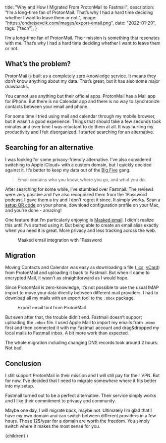 
  title: "Why and How I Migrated From ProtonMail to Fastmail",
  description:
    "I’m a long-time fan of ProtonMail. That’s why I had a hard time deciding whether I want to leave them or not.",
  image: "https://ondrejsevcik.com/images/export-email.png",
  date: "2022-01-29",
  tags: ["tech"],
}

I’m a long-time fan of ProtonMail. Their mission is something that resonates with me. That’s why I had a hard time deciding whether I want to leave them or not.

## What’s the problem?

ProtonMail is built as a completely zero-knowledge service. It means they don’t know anything about my data. That’s great, but it has also some major drawbacks.

You cannot use anything but their official apps. ProtonMail has a Mail app for iPhone. But there is no Calendar app and there is no way to synchronize contacts between your email and phone.

For some time I tried using mail and calendar through my mobile browser, but it wasn’t a good experience. Things that should take a few seconds took minutes and over time I was reluctant to do them at all. It was hurting my productivity and I felt disorganized. I started searching for an alternative.

## Searching for an alternative

I was looking for some privacy-friendly alternative. I’ve also considered switching to Apple iCloud+ with a custom domain, but I quickly decided against it. It’s better to keep my data out of the [Big Five](https://en.wikipedia.org/wiki/Big_Tech) gang.

> Email contains who you know, where you go, and what you do.

After searching for some while, I’ve stumbled over Fastmail. The reviews were very positive and I’ve also recognized them from the 1Password podcast. I gave them a try and I don’t regret it since. It simply works. Scan a [setup QR code](https://www.fastmail.help/hc/en-us/articles/360058752834-Set-up-Fastmail-on-your-device) on your phone, download configuration profile on your Mac, and you're done - amazing!

One feature that I’m particularly enjoying is [Masked email](https://www.fastmail.com/1password/). I didn't realize this until I've started using it. But being able to create an email alias exactly when you need it is great. More privacy and less tracking across the web.

<Figure
  src="/images/masked-email.png"
  alt="Masked email integration with 1Password"
  maxWidth="450px"
  width={1033}
  height={337}
>
  Masked email integration with 1Password
</Figure>

## Migration

Moving Contacts and Calendar was easy as downloading a file ([.ics](https://en.wikipedia.org/wiki/ICalendar), [vCard](https://en.wikipedia.org/wiki/VCard)) from ProtonMail and uploading it back to Fastmail. But when it came to encrypted Mail, it wasn’t as straightforward as I would hope.

Since ProtonMail is zero-knowledge, it’s not possible to use the usual IMAP import to move your data directly between different mail providers. I had to download all my mails with an export tool to the `.mbox` package.

<Figure
  src="/images/export-email.png"
  alt="Export email tool from ProtonMail"
  maxWidth="450px"
  width={1074}
  height={280}
>
  Export email tool from ProtonMail
</Figure>

But even after that, the trouble didn’t end. Fastmail doesn’t support uploading the `.mbox` file. I used Apple Mail to import my emails from `.mbox` first and then connected it with my Fastmail account and drag&dropped my local mails to Fastmail inbox. A bit more work than expected.

The whole migration including changing DNS records took around 2 hours. Not bad.

## Conclusion

I still support ProtonMail in their mission and I will still pay for their VPN. But for now, I’ve decided that I need to migrate somewhere where it fits better into my setup.

Fastmail turned out to be a perfect alternative. Their service simply works and I like their commitment to privacy and community.

Maybe one day, I will migrate back, maybe not. Ultimately I’m glad that I have my own domain and can switch between different providers in a few hours. Those 12$/year for a domain are worth the freedom. You simply switch where it makes the most sense for you.

  <BlogPostLayout meta={meta}>{children}</BlogPostLayout>
)
